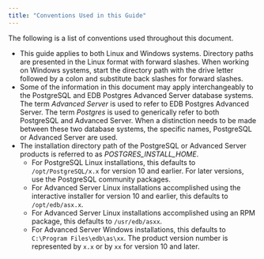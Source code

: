 ```yaml
---
title: "Conventions Used in this Guide"
---
```


<div id="conventions" class="registered_link"></div>




The following is a list of conventions used throughout this document.

-   This guide applies to both Linux and Windows systems. Directory paths are presented in the Linux format with forward slashes. When working on Windows systems, start the directory path with the drive letter followed by a colon and substitute back slashes for forward slashes.
-   Some of the information in this document may apply interchangeably to the PostgreSQL and EDB Postgres Advanced Server database systems. The term *Advanced Server* is used to refer to EDB Postgres Advanced Server. The term *Postgres* is used to generically refer to both PostgreSQL and Advanced Server. When a distinction needs to be made between these two database systems, the specific names, PostgreSQL or Advanced Server are used.
-   The installation directory path of the PostgreSQL or Advanced Server products is referred to as *POSTGRES\_INSTALL\_HOME*.
    -   For PostgreSQL Linux installations, this defaults to `/opt/PostgreSQL/x.x` for version 10 and earlier. For later versions, use the PostgreSQL community packages.
    -   For Advanced Server Linux installations accomplished using the interactive installer for version 10 and earlier, this defaults to `/opt/edb/asx.x`.
    -   For Advanced Server Linux installations accomplished using an RPM package, this defaults to `/usr/edb/asxx`.
    -   For Advanced Server Windows installations, this defaults to `C:\Program Files\edb\as\xx`. The product version number is represented by `x.x` or by `xx` for version 10 and later.
